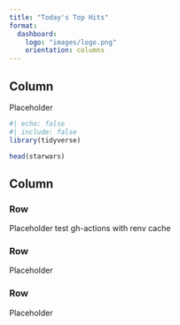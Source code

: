 ```yaml
---
title: "Today's Top Hits"
format:
  dashboard:
    logo: "images/logo.png"
    orientation: columns
---
```


## Column {width="35%"}

Placeholder

```r
#| echo: false
#| include: false
library(tidyverse)
```

```r
head(starwars)
```

## Column {width="65%"}

### Row {height="10%"}

Placeholder test gh-actions with renv cache

### Row {height="70%"}

Placeholder

### Row {height="20%"}

Placeholder
